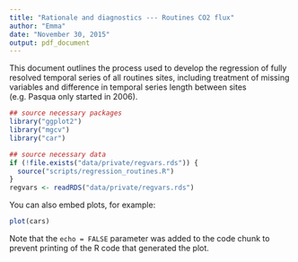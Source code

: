 ```yaml
---
title: "Rationale and diagnostics --- Routines CO2 flux"
author: "Emma"
date: "November 30, 2015"
output: pdf_document
---
```


This document outlines the process used to develop the regression of fully resolved temporal series of all routines sites, including treatment of missing variables and difference in temporal series length between sites (e.g. Pasqua only started in 2006).

```r
## source necessary packages
library("ggplot2")
library("mgcv")
library("car")

## source necessary data
if (!file.exists("data/private/regvars.rds")) {
  source("scripts/regression_routines.R")
}
regvars <- readRDS("data/private/regvars.rds")
```

You can also embed plots, for example:

```r
plot(cars)
```

Note that the `echo = FALSE` parameter was added to the code chunk to prevent printing of the R code that generated the plot.
